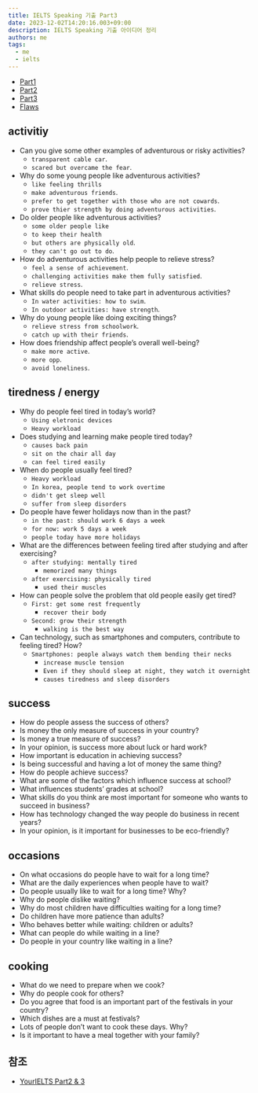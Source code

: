 ```yaml
---
title: IELTS Speaking 기출 Part3
date: 2023-12-02T14:20:16.003+09:00
description: IELTS Speaking 기출 아이디어 정리
authors: me
tags:
  - me
  - ielts
---
```


- [Part1](/2023/11/16/ielts-speaking-tests-part1)
- [Part2](/2023/12/02/ielts-speaking-tests-part2)
- [Part3](/2023/12/02/ielts-speaking-tests-part3)
- [Flaws](/2023/12/02/ielts-speaking-tests-flaws)

## activitiy

- Can you give some other examples of adventurous or risky activities?
  - `transparent cable car`.
  - `scared but overcame the fear`.
- Why do some young people like adventurous activities?
  - `like feeling thrills`
  - `make adventurous friends`.
  - `prefer to get together with those who are not cowards`.
  - `prove thier strength by doing adventurous activities`.
- Do older people like adventurous activities?
  - `some older people like`
  - `to keep their health`
  - `but others are physically old`.
  - `they can't go out to do`.
- How do adventurous activities help people to relieve stress?
  - `feel a sense of achievement`.
  - `challenging activities make them fully satisfied`.
  - `relieve stress`.
- What skills do people need to take part in adventurous activities?
  - `In water activities: how to swim`.
  - `In outdoor activities: have strength`.
- Why do young people like doing exciting things?
  - `relieve stress from schoolwork`.
  - `catch up with their friends`.
- How does friendship affect people’s overall well-being?
  - `make more active`.
  - `more opp`.
  - `avoid loneliness`.

## tiredness / energy

- Why do people feel tired in today’s world?
  - `Using eletronic devices`
  - `Heavy workload`
- Does studying and learning make people tired today?
  - `causes back pain`
  - `sit on the chair all day`
  - `can feel tired easily`
- When do people usually feel tired?
  - `Heavy workload`
  - `In korea, people tend to work overtime`
  - `didn't get sleep well`
  - `suffer from sleep disorders`
- Do people have fewer holidays now than in the past?
  - `in the past: should work 6 days a week`
  - `for now: work 5 days a week`
  - `people today have more holidays`
- What are the differences between feeling tired after studying and after exercising?
  - `after studying: mentally tired`
    - `memorized many things`
  - `after exercising: physically tired`
    - `used their muscles`
- How can people solve the problem that old people easily get tired?
  - `First: get some rest frequently`
    - `recover their body`
  - `Second: grow their strength`
    - `walking is the best way`
- Can technology, such as smartphones and computers, contribute to feeling tired? How?
  - `Smartphones: people always watch them bending their necks`
    - `increase muscle tension`
    - `Even if they should sleep at night, they watch it overnight`
    - `causes tiredness and sleep disorders`

## success

- How do people assess the success of others?
- Is money the only measure of success in your country?
- Is money a true measure of success?
- In your opinion, is success more about luck or hard work?
- How important is education in achieving success?
- Is being successful and having a lot of money the same thing?
- How do people achieve success?
- What are some of the factors which influence success at school?
- What influences students’ grades at school?
- What skills do you think are most important for someone who wants to succeed in business?
- How has technology changed the way people do business in recent years?
- In your opinion, is it important for businesses to be eco-friendly?

## occasions

- On what occasions do people have to wait for a long time?
- What are the daily experiences when people have to wait?
- Do people usually like to wait for a long time? Why?
- Why do people dislike waiting?
- Why do most children have difficulties waiting for a long time?
- Do children have more patience than adults?
- Who behaves better while waiting: children or adults?
- What can people do while waiting in a line?
- Do people in your country like waiting in a line?

## cooking

- What do we need to prepare when we cook?
- Why do people cook for others?
- Do you agree that food is an important part of the festivals in your country?
- Which dishes are a must at festivals?
- Lots of people don’t want to cook these days. Why?
- Is it important to have a meal together with your family?

## 참조

- [YourIELTS Part2 & 3](https://yourielts.net/prepare-for-ielts/ielts-speaking/ielts-speaking-part-2-3-topics-and-questions-september-december-2023)
